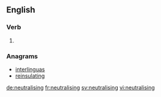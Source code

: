 ==English==

===Verb===
{{head|en|present participle}}

# {{present participle of|neutralise|lang=en}}

===Anagrams===
* [[interlinguas#English|interlinguas]]
* [[reinsulating#English|reinsulating]]

[[de:neutralising]]
[[fr:neutralising]]
[[sv:neutralising]]
[[vi:neutralising]]